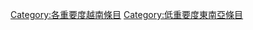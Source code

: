{{Articles by Importance|topic=越南|project=越南|format=toc}}
[[Category:各重要度越南條目|Category:各重要度越南條目]]
[[Category:低重要度東南亞條目|Category:低重要度東南亞條目]]